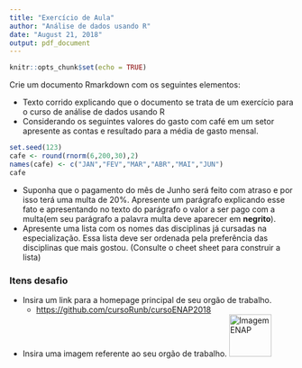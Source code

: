 ```yaml
---
title: "Exercício de Aula"
author: "Análise de dados usando R"
date: "August 21, 2018"
output: pdf_document
---
```


```r
knitr::opts_chunk$set(echo = TRUE)
```



Crie um documento Rmarkdown com os seguintes elementos:

* Texto corrido explicando que o documento se trata de um exercício para o curso de análise de dados usando R
* Considerando os seguintes valores do gasto com café em um setor apresente as contas e resultado para a média de gasto mensal.
```r
set.seed(123)
cafe <- round(rnorm(6,200,30),2)
names(cafe) <- c("JAN","FEV","MAR","ABR","MAI","JUN")
cafe
```
* Suponha que o pagamento do mês de Junho será feito com atraso e por isso terá uma multa de 20%. Apresente um parágrafo explicando esse fato e apresentando no texto do parágrafo o valor a ser pago com a multa(em seu parágrafo a palavra multa deve aparecer em __negrito__).
* Apresente uma lista com os nomes das disciplinas já cursadas na especialização. Essa lista deve ser ordenada pela preferência das disciplinas que mais gostou. (Consulte o cheet sheet para construir a lista)

### Itens desafio
 
 
* Insira um link para a homepage principal de seu orgão de trabalho.
    + [https://github.com/cursoRunb/cursoENAP2018](https://github.com/cursoRunb/cursoENAP2018)

* Insira uma imagem referente ao seu orgão de trabalho. 
![Imagem ENAP](imagemEnap.png){width=75px}
